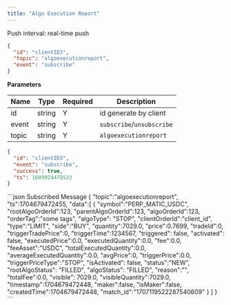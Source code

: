 ```yaml
---
title: "Algo Execution Report"
---
```


Push interval: real-time push

```json
{
  "id": "clientID3",
  "topic": "algoexecutionreport",
  "event": "subscribe"
}
```

**Parameters**

| Name  | Type   | Required | Description               |
| ----- | ------ | -------- | ------------------------- |
| id    | string | Y        | id generate by client     |
| event | string | Y        | `subscribe`/`unsubscribe` |
| topic | string | Y        | `algoexecutionreport`     |

<RequestExample>

```json Response
{
  "id": "clientID3",
  "event": "subscribe",
  "success": true,
  "ts": 1609924478533
}
```

</RequestExample>
<ResponseExample>
```json Subscribed Message
{
   "topic":"algoexecutionreport",
   "ts":1704679472455,
   "data":[
       {
          "symbol":"PERP_MATIC_USDC",
          "rootAlgoOrderId":123,
          "parentAlgoOrderId":123,
          "algoOrderId":123,
          "orderTag":"some tags",
          "algoType": "STOP",
          "clientOrderId":"client_id",
          "type":"LIMIT",
          "side":"BUY",
          "quantity":7029.0,
          "price":0.7699,
          "tradeId":0,
          "triggerTradePrice":0,
          "triggerTime":1234567,
          "triggered": false,
          "activated": false,
          "executedPrice":0.0,
          "executedQuantity":0.0,
          "fee":0.0,
          "feeAsset":"USDC",
          "totalExecutedQuantity":0.0,
          "averageExecutedQuantity":0.0,
          "avgPrice":0,
          "triggerPrice":0.0,
          "triggerPriceType":"STOP",
          "isActivated": false,
          "status":"NEW",
          "rootAlgoStatus": "FILLED",
          "algoStatus": "FILLED",
          "reason":"",
          "totalFee":0.0,
          "visible": 7029.0,
          "visibleQuantity":7029.0,
          "timestamp":1704679472448,
          "maker":false,
          "isMaker":false,
          "createdTime":1704679472448,
          "match_id":"1707119522287540609"
       }
   ]
}
```
</ResponseExample>
